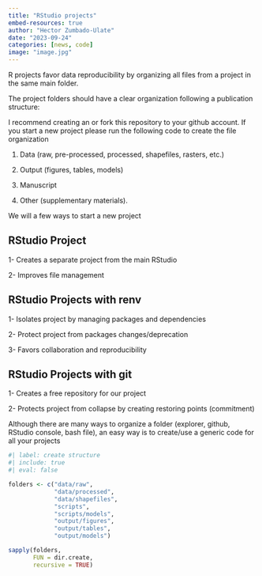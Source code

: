 ```yaml
---
title: "RStudio projects"
embed-resources: true
author: "Hector Zumbado-Ulate"
date: "2023-09-24"
categories: [news, code]
image: "image.jpg"
---
```


R projects favor data reproducibility by organizing all files from a project in the same main folder.

The project folders should have a clear organization following a publication structure:

I recommend creating an or fork this repository to your github account. If you start a new project please run the following code to create the file organization

1.  Data (raw, pre-processed, processed, shapefiles, rasters, etc.)

2.  Output (figures, tables, models)

3.  Manuscript

4.  Other (supplementary materials).

We will a few ways to start a new project

::: panel-tabset
## RStudio Project

1- Creates a separate project from the main RStudio

2- Improves file management

## RStudio Projects with renv

1- Isolates project by managing packages and dependencies

2- Protect project from packages changes/deprecation

3- Favors collaboration and reproducibility

## RStudio Projects with git

1- Creates a free repository for our project

2- Protects project from collapse by creating restoring points (commitment)
:::

Although there are many ways to organize a folder (explorer, github, RStudio console, bash file), an easy way is to create/use a generic code for all your projects

```r
#| label: create structure
#| include: true
#| eval: false

folders <- c("data/raw",
             "data/processed",
             "data/shapefiles",
             "scripts",
             "scripts/models",
             "output/figures",
             "output/tables",
             "output/models")

sapply(folders,
       FUN = dir.create,
       recursive = TRUE)
```
